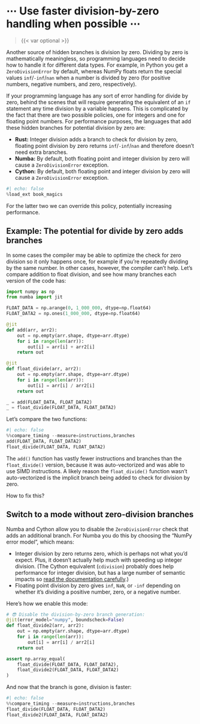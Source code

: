 # ⋯ Use faster division-by-zero handling when possible ⋯

> {{< var optional >}}

Another source of hidden branches is division by zero.
Dividing by zero is mathematically meaningless, so programming languages need to decide how to handle it for different data types.
For example, in Python you get a `ZeroDivisionError` by default, whereas NumPy floats return the special values `inf`/`-inf`/`nan` when  a number is divided by zero (for positive numbers, negative numbers, and zero, respectively).

If your programming language has any sort of error handling for divide by zero, behind the scenes that will require generating the equivalent of an `if` statement any time division by a variable happens.
This is complicated by the fact that there are two possible policies, one for integers and one for floating point numbers.
For performance purposes, the languages that add these hidden branches for potential division by zero are:

* **Rust:** Integer division adds a branch to check for division by zero, floating point division by zero returns `inf`/`-inf`/`nan` and therefore doesn't need extra branches.
* **Numba:** By default, both floating point and integer division by zero will cause a `ZeroDivisionError` exception.
* **Cython:** By default, both floating point and integer division by zero will cause a `ZeroDivisionError` exception.

```python
#| echo: false
%load_ext book_magics
```

For the latter two we can override this policy, potentially increasing performance.

## Example: The potential for divide by zero adds branches

In some cases the compiler may be able to optimize the check for zero division so it only happens once, for example if you're repeatedly dividing by the same number.
In other cases, however, the compiler can't help.
Let's compare addition to float division, and see how many branches each version of the code has:

```python
import numpy as np
from numba import jit

FLOAT_DATA = np.arange(0, 1_000_000, dtype=np.float64)
FLOAT_DATA2 = np.ones(1_000_000, dtype=np.float64)

@jit
def add(arr, arr2):
    out = np.empty(arr.shape, dtype=arr.dtype)
    for i in range(len(arr)):
        out[i] = arr[i] + arr2[i]
    return out

@jit
def float_divide(arr, arr2):
    out = np.empty(arr.shape, dtype=arr.dtype)
    for i in range(len(arr)):
        out[i] = arr[i] / arr2[i]
    return out

_ = add(FLOAT_DATA, FLOAT_DATA2)
_ = float_divide(FLOAT_DATA, FLOAT_DATA2)
```

Let's compare the two functions:

```python
#| echo: false
%%compare_timing --measure=instructions,branches
add(FLOAT_DATA, FLOAT_DATA2)
float_divide(FLOAT_DATA, FLOAT_DATA2)
```

The `add()` function has vastly fewer instructions and branches than the `float_divide()` version, because it was auto-vectorized and was able to use SIMD instructions.
A likely reason the `float_divide()` function wasn't auto-vectorized is the implicit branch being added to check for division by zero.

How to fix this?

## Switch to a mode without zero-division branches

Numba and Cython allow you to disable the `ZeroDivisionError` check that adds an additional branch.
For Numba you do this by choosing the "NumPy error model", which means:

* Integer division by zero returns zero, which is perhaps not what you'd expect.
  Plus, it doesn't actually help much with speeding up integer division.
  (The Cython equivalent (`cdivision`) probably does help performance for integer division, but has a large number of semantic impacts so [read the documentation carefully](https://cython.readthedocs.io/en/latest/src/userguide/source_files_and_compilation.html#compiler-directives).)
* Floating point division by zero gives `inf`, `NaN`, or `-inf` depending on whether it's dividing a positive number, zero, or a negative number.

Here's how we enable this mode:

```python
# 😎 Disable the division-by-zero branch generation:
@jit(error_model="numpy", boundscheck=False)
def float_divide2(arr, arr2):
    out = np.empty(arr.shape, dtype=arr.dtype)
    for i in range(len(arr)):
        out[i] = arr[i] / arr2[i]
    return out

assert np.array_equal(
    float_divide(FLOAT_DATA, FLOAT_DATA2),
    float_divide2(FLOAT_DATA, FLOAT_DATA2)
) 
```

And now that the branch is gone, division is faster:

```python
#| echo: false
%%compare_timing --measure=instructions,branches
float_divide(FLOAT_DATA, FLOAT_DATA2)
float_divide2(FLOAT_DATA, FLOAT_DATA2)
```

